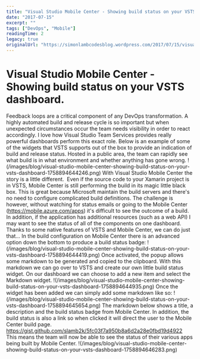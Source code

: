 ```yaml
---
title: "Visual Studio Mobile Center - Showing build status on your VSTS dashboard."
date: "2017-07-15"
excerpt: ""
tags: ["DevOps", "Mobile"]
readingTime: 2
legacy: true
originalUrl: "https://simonlambcodesblog.wordpress.com/2017/07/15/visual-studio-mobile-center-showing-build-status-on-your-vsts-dashboard/"
---
```


# Visual Studio Mobile Center - Showing build status on your VSTS dashboard.

Feedback loops are a critical component of any DevOps transformation. A highly automated build and release cycle is so important but when unexpected circumstances occur the team needs visibility in order to react accordingly. I love how Visual Studio Team Services provides really powerful dashboards perform this exact role. Below is an example of some of the widgets that VSTS supports out of the box to provide an indication of build and release status. Hosted in a public area, the team can rapidly see what build is in what environment and whether anything has gone wrong. !(/images/blog/visual-studio-mobile-center-showing-build-status-on-your-vsts-dashboard-1758894644246.png) With Visual Studio Mobile Center the story is a little different.  Even if the source code to your Xamarin project is in VSTS, Mobile Center is still performing the build in its magic little black box. This is great because Microsoft maintain the build servers and there's no need to configure complicated build definitions. The challenge is however, without watching for status emails or going to the Mobile Center (https://mobile.azure.com/apps) it's difficult to see the outcome of a build. In addition, if the application has additional resources (such as a web API) I may want to see the status of all of the components on one dashboard. Thanks to some native features of VSTS and Mobile Center, we can do just that... In the build configuration on Mobile Center there is an advanced option down the bottom to produce a build status badge: !(/images/blog/visual-studio-mobile-center-showing-build-status-on-your-vsts-dashboard-1758894644419.png) Once activated, the popup allows some markdown to be generated and copied to the clipboard. With this markdown we can go over to VSTS and create our own little build status widget. On our dashboard we can choose to add a new item and select the Markdown widget. !(/images/blog/visual-studio-mobile-center-showing-build-status-on-your-vsts-dashboard-1758894644935.png) Once the widget has been added we can simply add some markdown like so: !(/images/blog/visual-studio-mobile-center-showing-build-status-on-your-vsts-dashboard-1758894645654.png) The markdown below shows a title, a description and the build status badge from Mobile Center. In addition, the build status is also a link so when clicked it will direct the user to the Mobile Center build page. https://gist.github.com/slamb2k/5fc03f7a950b8a6d2a28e0fbd19d4922 This means the team will now be able to see the status of their various apps being built by Mobile Center. !(/images/blog/visual-studio-mobile-center-showing-build-status-on-your-vsts-dashboard-1758894646283.png)
